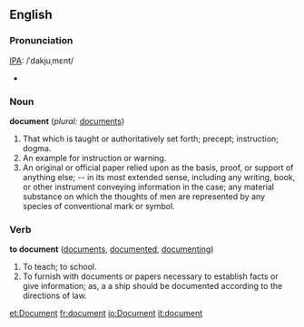 ==English==
===Pronunciation===
[[w:IPA|IPA]]: /ˈdakjuˌmɛnt/
*{{audio|en-us-document.ogg|Audio (US)}}

===Noun===
'''document'''  (''plural:'' [[documents]])
#That which is taught or authoritatively set forth; precept; instruction; dogma.
#An example for instruction or warning.
#An original or official paper relied upon as the basis, proof, or support of anything else; -- in its most extended sense, including any writing, book, or other instrument conveying information in the case; any material substance on which the thoughts of men are represented by any species of conventional mark or symbol.

===Verb===
'''to document'''  ([[documents]], [[documented]], [[documenting]])
#To teach; to school.
#To furnish with documents or papers necessary to establish facts or give information; as, a a ship should be documented according to the directions of law.

[[et:Document]]
[[fr:document]]
[[io:Document]]
[[it:document]]